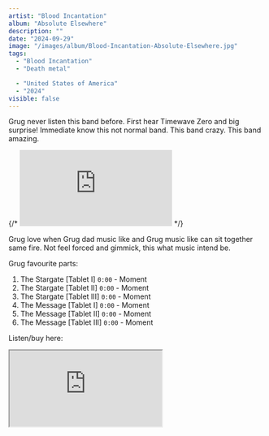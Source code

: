 ```yaml
---
artist: "Blood Incantation"
album: "Absolute Elsewhere"
description: ""
date: "2024-09-29"
image: "/images/album/Blood-Incantation-Absolute-Elsewhere.jpg"
tags:
  - "Blood Incantation"
  - "Death metal"

  - "United States of America"
  - "2024"
visible: false
---
```


Grug never listen this band before. First hear Timewave Zero and big surprise! Immediate know this not normal band.
This band crazy. This band amazing.

<div class="embed-container">
  {/* <iframe
    class="embed-video"
    src="https://www.youtube-nocookie.com/embed/QxwrX7oQEeU?si=SZXBQPWmu7C0VntO"
    frameborder="0"
    allow="accelerometer; autoplay; clipboard-write; encrypted-media; gyroscope; picture-in-picture; web-share"
    referrerpolicy="strict-origin-when-cross-origin"
    allowfullscreen></iframe> */}
</div>

Grug love when Grug dad music like and Grug music like can sit together same fire. Not feel forced and gimmick, this what music intend be.

Grug favourite parts:

1. The Stargate [Tablet I] `0:00` - Moment
1. The Stargate [Tablet II] `0:00` - Moment
1. The Stargate [Tablet III] `0:00` - Moment
1. The Message [Tablet I] `0:00` - Moment
1. The Message [Tablet II] `0:00` - Moment
1. The Message [Tablet III] `0:00` - Moment

Listen/buy here:

<iframe
  style={{ border: "0", width: "350px", height: "800px" }}
  src="https://bandcamp.com/EmbeddedPlayer/album=1836947161/size=large/bgcol=333333/linkcol=ffffff/transparent=true/"
  seamless>
  <a href="https://bloodincantation.bandcamp.com/album/absolute-elsewhere">
    Absolute Elsewhere by Blood Incantation
  </a>
</iframe>

